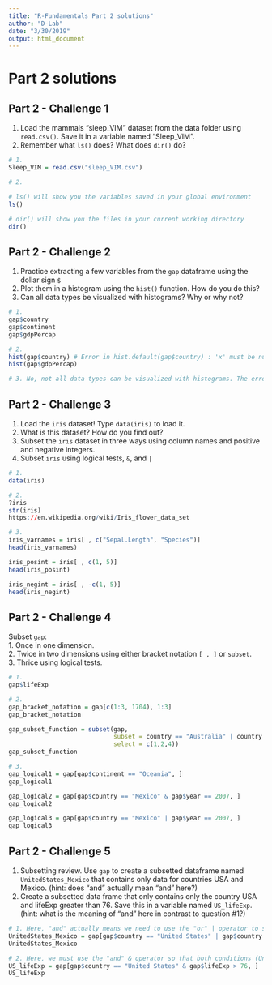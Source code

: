 ```yaml
---
title: "R-Fundamentals Part 2 solutions"
author: "D-Lab"
date: "3/30/2019"
output: html_document
---
```


# Part 2 solutions

## Part 2 - Challenge 1

1. Load the mammals "sleep_VIM" dataset from the data folder using `read.csv()`. Save it in a variable named "Sleep_VIM".  
2. Remember what `ls()` does? What does `dir()` do?  

```r
# 1. 
Sleep_VIM = read.csv("sleep_VIM.csv")

# 2. 

# ls() will show you the variables saved in your global environment
ls() 

# dir() will show you the files in your current working directory
dir()
```

## Part 2 - Challenge 2

1. Practice extracting a few variables from the `gap` dataframe using the dollar sign `$`  
2. Plot them in a histogram using the `hist()` function. How do you do this?  
3. Can all data types be visualized with histograms? Why or why not?  

```r
# 1. 
gap$country
gap$continent
gap$gdpPercap

# 2. 
hist(gap$country) # Error in hist.default(gap$country) : 'x' must be numeric
hist(gap$gdpPercap)

# 3. No, not all data types can be visualized with histograms. The error message above states that the input variable 'x' must be numeric! 
```

## Part 2 - Challenge 3

1. Load the `iris` dataset! Type `data(iris)` to load it.  
2. What is this dataset? How do you find out?  
3. Subset the `iris` dataset in three ways using column names and positive and negative integers.  
4. Subset `iris` using logical tests, `&`, and `|`    

```r
# 1. 
data(iris)

# 2.
?iris
str(iris)
https://en.wikipedia.org/wiki/Iris_flower_data_set

# 3. 
iris_varnames = iris[ , c("Sepal.Length", "Species")]
head(iris_varnames)

iris_posint = iris[ , c(1, 5)]
head(iris_posint)

iris_negint = iris[ , -c(1, 5)]
head(iris_negint)
```

## Part 2 - Challenge 4

Subset `gap`:  
1. Once in one dimension.  
2. Twice in two dimensions using either bracket notation `[ , ]` or `subset`.  
3. Thrice using logical tests.  

```r
# 1. 
gap$lifeExp

# 2. 
gap_bracket_notation = gap[c(1:3, 1704), 1:3]
gap_bracket_notation

gap_subset_function = subset(gap, 
                             subset = country == "Australia" | country == "New Zealand", 
                             select = c(1,2,4))
gap_subset_function

# 3. 
gap_logical1 = gap[gap$continent == "Oceania", ]
gap_logical1

gap_logical2 = gap[gap$country == "Mexico" & gap$year == 2007, ]
gap_logical2

gap_logical3 = gap[gap$country == "Mexico" | gap$year == 2007, ]
gap_logical3
```

## Part 2 - Challenge 5

1. Subsetting review. Use `gap` to create a subsetted dataframe named `UnitedStates_Mexico` that contains only data for countries USA and Mexico. (hint: does "and" actually mean "and" here?)  
2. Create a subsetted data frame that only contains only the country USA and lifeExp greater than 76. Save this in a variable named `US_lifeExp`. (hint: what is the meaning of "and" here in contrast to question #1?)  

```r
# 1. Here, "and" actually means we need to use the "or" | operator to select data for either United States or Mexico. 
UnitedStates_Mexico = gap[gap$country == "United States" | gap$country == "Mexico", ]
UnitedStates_Mexico

# 2. Here, we must use the "and" & operator so that both conditions (United States, lifeExp > 76) are satisfied. 
US_lifeExp = gap[gap$country == "United States" & gap$lifeExp > 76, ]
US_lifeExp
```
